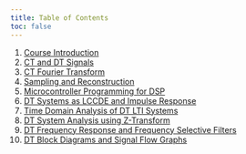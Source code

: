 ```yaml
---
title: Table of Contents
toc: false
---
```


1. [Course Introduction](lecture-01-notes.html)
2. [CT and DT Signals](lecture-02-notes.html)
3. [CT Fourier Transform](lecture-03-notes.html)
4. [Sampling and Reconstruction](lecture-04-notes.html)
5. [Microcontroller Programming for DSP](lecture-05-notes.html)
6. [DT Systems as LCCDE and Impulse Response](lecture-06-notes.html)
7. [Time Domain Analysis of DT LTI Systems](lecture-07-notes.html)
8. [DT System Analysis using Z-Transform](lecture-08-notes.html)
9. [DT Frequency Response and Frequency Selective Filters](lecture-09-notes.html)
10. [DT Block Diagrams and Signal Flow Graphs](lecture-10-notes.html)
<!--
12. DT Block diagrams and Signal Flow Graphs
13. The Discrete Fourier Transform
14. Applications of DFT
15. Fast Fourier Transform

18. FIR Filter Structures
19. IIR Filter Structures
20. Quantization and Round-Off Effects
21. FIR Filter Design
22. Lowpass IIR Filter Design
23. Transformations of IIR Filters
24. Probability Primer
25. Stationary Random Processes
26. Wiener Filter
27. Adaptive Filtering using LMS
-->



